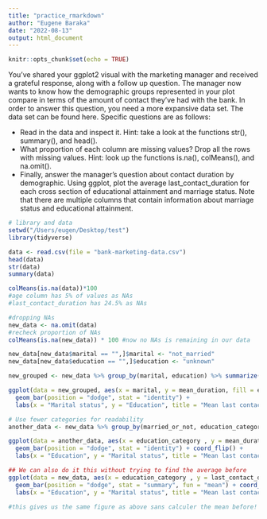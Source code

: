 ```yaml
---
title: "practice_rmarkdown"
author: "Eugene Baraka"
date: "2022-08-13"
output: html_document
---
```


```r
knitr::opts_chunk$set(echo = TRUE)
```


You've shared your ggplot2 visual with the marketing manager and received a grateful response, along with a follow up question. The manager now wants to know how the demographic groups represented in your plot compare in terms of the amount of contact they've had with the bank. In order to answer this question, you need a more expansive data set. The data set can be found here. Specific questions are as follows:

- Read in the data and inspect it. Hint: take a look at the functions str(), summary(), and head().
- What proportion of each column are missing values? Drop all the rows with missing values. Hint: look up the functions is.na(), colMeans(), and na.omit().
- Finally, answer the manager's question about contact duration by demographic. Using ggplot, plot the average last_contact_duration for each cross section of educational attainment and marriage status. Note that there are multiple columns that contain information about marriage status and educational attainment.

```r
# library and data
setwd("/Users/eugen/Desktop/test")
library(tidyverse)

data <- read.csv(file = "bank-marketing-data.csv")
head(data)
str(data)
summary(data)
```

```r
colMeans(is.na(data))*100
#age column has 5% of values as NAs
#last_contact_duration has 24.5% as NAs
```

```r
#dropping NAs
new_data <- na.omit(data)
#recheck proportion of NAs
colMeans(is.na(new_data)) * 100 #now no NAs is remaining in our data

new_data[new_data$marital == "",]$marital <- "not_married"
new_data[new_data$education == "",]$education <- "unknown"
```


```r
new_grouped <- new_data %>% group_by(marital, education) %>% summarize(mean_duration = mean(last_contact_duration))

ggplot(data = new_grouped, aes(x = marital, y = mean_duration, fill = education)) + 
  geom_bar(position = "dodge", stat = "identity") +
  labs(x = "Marital status", y = "Education", title = "Mean last contact duration per marital status grouped by education", fill = "Education")
```
```r
# Use fewer categories for readability
another_data <- new_data %>% group_by(married_or_not, education_category) %>% summarize(mean_duration = mean(last_contact_duration))

ggplot(data = another_data, aes(x = education_category , y = mean_duration, fill = married_or_not)) + 
  geom_bar(position = "dodge", stat = "identity") + coord_flip() +
  labs(x = "Education", y = "Marital status", title = "Mean last contact duration per marital status grouped by education", fill = "Education")
```
```r
## We can also do it this without trying to find the average before
ggplot(data = new_data, aes(x = education_category , y = last_contact_duration, fill = married_or_not)) + 
  geom_bar(position = "dodge", stat = "summary", fun = "mean") + coord_flip() +
  labs(x = "Education", y = "Marital status", title = "Mean last contact duration per marital status grouped by education", fill = "Education")

#this gives us the same figure as above sans calculer the mean before! (by using stat = summary, and define fun=mean)

```

